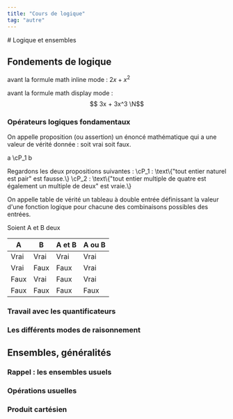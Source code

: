 ```yaml
---
title: "Cours de logique"
tag: "autre"
---
```



<Base>
# Logique et ensembles

<Tableofcontents/>



## Fondements de logique
avant la formule math inline mode : $2x + x^2$

avant la formule math display mode :$$ 3x + 3x^3 \N$$

### Opérateurs logiques fondamentaux

<Item type="definition" titre="Proposition"> On appelle proposition (ou assertion) un énoncé mathématique qui a une valeur de vérité donnée : soit vrai soit faux. </Item>

a <Katex>\cP_1</Katex> b

<Hideable type="exemple" titre="Exemple de proposition"> 
  Regardons les deux propositions suivantes :
  <Katex>\cP_1 : \text\{"tout entier naturel est pair" est fausse.\} </Katex>
  <Katex>\cP_2 : \text\{"tout entier multiple de quatre est également un multiple de deux" est vraie.\} </Katex>
</Hideable>

<Item type="definition" titre="Table de vérité"> On appelle table de vérité un tableau à double entrée définissant la valeur d'une fonction logique
pour chacune des combinaisons possibles des entrées. </Item>

<Item type="definition" titre="Conjonction, disjonction et négation"> 


Soient A et B deux 

| A  | B | A et B |  A ou B |
|---|---|---|---|
| Vrai | Vrai | Vrai | Vrai |
| Vrai | Faux | Faux | Vrai |
| Faux | Vrai | Faux | Vrai |
| Faux | Faux | Faux | Faux |



</Item>


### Travail avec les quantificateurs



### Les différents modes de raisonnement





## Ensembles, généralités

### Rappel : les ensembles usuels



### Opérations usuelles



### Produit cartésien



</Base>

